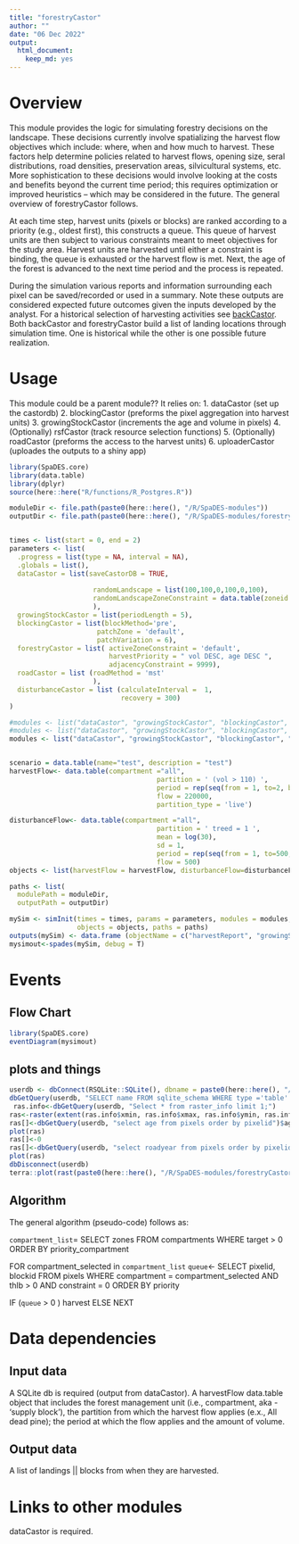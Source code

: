 ```yaml
---
title: "forestryCastor"
author: ""
date: "06 Dec 2022"
output:
  html_document: 
    keep_md: yes
---
```


<!--
Copyright 2023 Province of British Columbia
 
Licensed under the Apache License, Version 2.0 (the "License");
you may not use this file except in compliance with the License.
You may obtain a copy of the License at
 
http://www.apache.org/licenses/LICENSE-2.0
 
Unless required by applicable law or agreed to in writing, software distributed under the License is distributed on an "AS IS" BASIS,
WITHOUT WARRANTIES OR CONDITIONS OF ANY KIND, either express or implied.
See the License for the specific language governing permissions and limitations under the License.-->

# Overview

This module provides the logic for simulating forestry decisions on the landscape. These decisions currently involve spatializing the harvest flow objectives which include: where, when and how much to harvest. These factors help determine policies related to harvest flows, opening size, seral distributions, road densities, preservation areas, silvicultural systems, etc. More sophistication to these decisions would involve looking at the costs and benefits beyond the current time period; this requires optimization or improved heuristics -- which may be considered in the future. The general overview of forestryCastor follows.

At each time step, harvest units (pixels or blocks) are ranked according to a priority (e.g., oldest first), this constructs a queue. This queue of harvest units are then subject to various constraints meant to meet objectives for the study area. Harvest units are harvested until either a constraint is binding, the queue is exhausted or the harvest flow is met. Next, the age of the forest is advanced to the next time period and the process is repeated. 

During the simulation various reports and information surrounding each pixel can be saved/recorded or used in a summary. Note these outputs are considered expected future outcomes given the inputs developed by the analyst. For a historical selection of harvesting activities see [backCastor](https://github.com/bcgov/Castor/tree/master/R/SpaDES-modules/backCastor). Both  backCastor and forestryCastor build a list of landing locations through simulation time. One is historical while the other is one possible future realization.

# Usage
This module could be a parent module?? It relies on: 
1. dataCastor (set up the castordb) 
2. blockingCastor (preforms the pixel aggregation into harvest units)
3. growingStockCastor (increments the age and volume in pixels)
4. (Optionally) rsfCastor (track resource selection functions)
5. (Optionally) roadCastor (preforms the access to the harvest units)
6. uploaderCastor (uploades the outputs to a shiny app)


```r
library(SpaDES.core)
library(data.table)
library(dplyr)
source(here::here("R/functions/R_Postgres.R"))

moduleDir <- file.path(paste0(here::here(), "/R/SpaDES-modules"))
outputDir <- file.path(paste0(here::here(), "/R/SpaDES-modules/forestryCastor/outputs"))


times <- list(start = 0, end = 2)
parameters <- list(
  .progress = list(type = NA, interval = NA),
  .globals = list(),
  dataCastor = list(saveCastorDB = TRUE,
                    
                     randomLandscape = list(100,100,0,100,0,100),
                     randomLandscapeZoneConstraint = data.table(zoneid = 1,  variable = 'age', threshold = 80, type = 'ge', percentage = 0)
                     ),
  growingStockCastor = list(periodLength = 5),
  blockingCastor = list(blockMethod='pre', 
                      patchZone = 'default',
                      patchVariation = 6),
  forestryCastor = list( activeZoneConstraint = 'default', 
                         harvestPriority = " vol DESC, age DESC ", 
                         adjacencyConstraint = 9999),
  roadCastor = list (roadMethod = 'mst'
                     ),
  disturbanceCastor = list (calculateInterval =  1, 
                            recovery = 300)
)

#modules <- list("dataCastor", "growingStockCastor", "blockingCastor", "forestryCastor")
#modules <- list("dataCastor", "growingStockCastor", "blockingCastor", "forestryCastor","roadCastor")
modules <- list("dataCastor", "growingStockCastor", "blockingCastor", "forestryCastor","roadCastor", "disturbanceCastor")


scenario = data.table(name="test", description = "test")
harvestFlow<- data.table(compartment ="all",
                                     partition = ' (vol > 110) ',
                                     period = rep(seq(from = 1, to=2, by = 1),1), 
                                     flow = 220000,
                                     partition_type = 'live')

disturbanceFlow<- data.table(compartment ="all",
                                     partition = ' treed = 1 ',
                                     mean = log(30),
                                     sd = 1,
                                     period = rep(seq(from = 1, to=500, by = 1),1), 
                                     flow = 500)
objects <- list(harvestFlow = harvestFlow, disturbanceFlow=disturbanceFlow, scenario = scenario)

paths <- list(
  modulePath = moduleDir,
  outputPath = outputDir)

mySim <- simInit(times = times, params = parameters, modules = modules,
                 objects = objects, paths = paths)
outputs(mySim) <- data.frame (objectName = c("harvestReport", "growingStockReport"))
mysimout<-spades(mySim, debug = T)

```

# Events

## Flow Chart

```r
library(SpaDES.core)
eventDiagram(mysimout)
```

## plots and things
```r
userdb <- dbConnect(RSQLite::SQLite(), dbname = paste0(here::here(), "/R/SpaDES-modules/forestryCastor/test_castordb.sqlite") ) 
dbGetQuery(userdb, "SELECT name FROM sqlite_schema WHERE type ='table' AND name NOT LIKE 'sqlite_%';")
 ras.info<-dbGetQuery(userdb, "Select * from raster_info limit 1;")
ras<-raster(extent(ras.info$xmin, ras.info$xmax, ras.info$ymin, ras.info$ymax), nrow = ras.info$nrow, ncol = ras.info$ncell/ras.info$nrow, vals =0, crs = 3005)
ras[]<-dbGetQuery(userdb, "select age from pixels order by pixelid")$age
plot(ras)
ras[]<-0
ras[]<-dbGetQuery(userdb, "select roadyear from pixels order by pixelid")$roadyear
plot(ras)
dbDisconnect(userdb)
terra::plot(rast(paste0(here::here(), "/R/SpaDES-modules/forestryCastor/hu.tif")))

```
## Algorithm

The general algorithm (pseudo-code) follows as:

`compartment_list`= SELECT zones FROM compartments WHERE target > 0 ORDER BY priority_compartment

FOR compartment_selected in `compartment_list`
`queue`<- SELECT pixelid, blockid FROM pixels WHERE 
            compartment = compartment_selected AND thlb > 0 AND constraint = 0                 ORDER BY priority
               
IF (`queue` > 0 )
  harvest
ELSE 
  NEXT
        

# Data dependencies

## Input data

A SQLite db is required (output from dataCastor). A harvestFlow data.table object that includes the forest management unit (i.e., compartment, aka - 'supply block'), the partition from which the harvest flow applies (e.x., All dead pine); the period at which the flow applies and the amount of volume.

## Output data

A list of landings || blocks from when they are harvested.

# Links to other modules

dataCastor is required.

